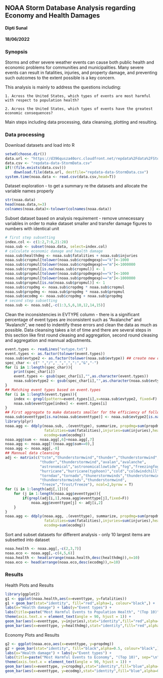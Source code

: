 ## NOAA Storm Database Analysis regarding Economy and Health Damages
#### Dipti Sunal
#### 18/06/2022

### Synopsis
Storms and other severe weather events can cause both public health and economic problems for communities and municipalities. Many severe events can result in fatalities, injuries, and property damage, and preventing such outcomes to the extent possible is a key concern.

This analysis is mainly to address the questions including: 
    
    1. Across the United States, which types of events are most harmful with respect to population health? 
    
    2. Across the United States, which types of events have the greatest economic consequences? 

Main steps including data processing, data cleansing, plotting and resulting.

### Data processing
Download datasets and load into R
```{r, echo=TRUE}
setwd(choose.dir())
data.url <- "https://d396qusza40orc.cloudfront.net/repdata%2Fdata%2FStormData.csv.bz2"
data.csv <- "repdata-data-StormData.csv"
if(!(file.exists(data.csv)))
    download.file(data.url, destfile="repdata-data-StormData.csv")
system.time(noaa.data <- read.csv(data.csv,head=T))
```

Dataset exploration - to get a summary re the datasets and allocate the variable names properly
```{r, echo=TRUE}
str(noaa.data)
head(noaa.data,n=3)
colnames(noaa.data)<-tolower(colnames(noaa.data))
```

Subset dataset based on analysis requirement - remove unnecessary variables in order to make dataset smaller and transfer damage figures to numbers with identical unit
```{r, echo=TRUE}
# first step subsetting
index.col <- c(1:2,7:8,21:28)
noaa.sub <- subset(noaa.data, select=index.col)
# calculate economic damage and health damage
noaa.sub$healthdmg <- noaa.sub$fatalities + noaa.sub$injuries
noaa.sub$cropmul[tolower(noaa.sub$cropdmgexp)=="k"]<-1000
noaa.sub$cropmul[tolower(noaa.sub$cropdmgexp)=="m"]<-1000000
noaa.sub$cropmul[is.na(noaa.sub$cropmul)] <- 1
noaa.sub$propmul[tolower(noaa.sub$propdmgexp)=="k"]<-1000
noaa.sub$propmul[tolower(noaa.sub$propdmgexp)=="m"]<-1000000
noaa.sub$propmul[is.na(noaa.sub$propmul)] <- 1
noaa.sub$cropdmg <- noaa.sub$cropdmg * noaa.sub$cropmul
noaa.sub$propdmg <- noaa.sub$propdmg * noaa.sub$propmul
noaa.sub$ecodmg <- noaa.sub$cropdmg + noaa.sub$propdmg
# second step subsetting
noaa.sub <- noaa.sub[,-c(1:3,5,6,10,12,14,15)]
```

Clean the inconsistencies in EVTYPE column - there is a significant percentage of event types are inconsistent such as "Avalanche" and "Avalanch", we need to indentify these errors and clean the data as much as possible. 
Data cleansing takes a lot of time and there are several steps in this section like first round cleasing and aggregation, second round cleasing and aggregation and mannual adjustments.
```{r,echo=TRUE}
event.types <- readLines("evtype.txt")
event.types <- as.factor(tolower(event.types))
noaa.sub$evtype2 <- as.factor(tolower(noaa.sub$evtype)) ## create new column for testing
spec_char <- c(" ","/","_",",",":","&","-")
for (i in 1:length(spec_char)){
    print(spec_char[i])
    event.types <- gsub(spec_char[i],"",as.character(event.types))
    noaa.sub$evtype2 <- gsub(spec_char[i],"",as.character(noaa.sub$evtype2))
}
## Matching event types based on event.types
for (i in 1:length(event.types)){
    index <- grepl(pattern=event.types[i],x=noaa.sub$evtype2, fixed=F)
    noaa.sub$eventtype[index] <- event.types[i]
}
## First aggregate to make datasets smaller for the efficiency of following cleansing steps
noaa.sub$eventtype[is.na(noaa.sub$eventtype)] <- noaa.sub$evtype2[is.na(noaa.sub$eventtype)]
library(plyr)
noaa.agg <- ddply(noaa.sub, .(eventtype), summarize, propdmg=sum(propdmg),cropdmg=sum(cropdmg),
                  fatalities=sum(fatalities),injuries=sum(injuries),healthdmg=sum(healthdmg),
                  ecodmg=sum(ecodmg))
noaa.agg$sum <- noaa.agg[,6]+noaa.agg[,7]
noaa.agg <- noaa.agg[!(noaa.agg$sum==0),]
noaa.agg <- noaa.agg[,-8]
## Mannual data cleansing
adj <- matrix(c("tstm","thunderstormwind","thunder","thunderstormwind",
                "thuder","thunderstormwind","avalan","avalanche",
                "astronomical","astronomicallowtide","fog","freezingfog",
                "hurricane","hurricane(typhoon)","cold","coldwindchill",
                "torndao","tornado","thunerstormwinds","thunderstormwind",
                "thundeerstormwinds","thunderstormwind",
                "freeze","frost/freeze"), ncol=2,byrow = T)
for (i in 1:length(adj[,1])){
    for (j in 1:length(noaa.agg$eventtype)){
        if(grepl(adj[i,1],noaa.agg$eventtype[j],fixed=F))
            noaa.agg$eventtype[j] <- adj[i,2]
    }
}
noaa.agg <- ddply(noaa.agg, .(eventtype), summarize, propdmg=sum(propdmg),cropdmg=sum(cropdmg),
                  fatalities=sum(fatalities),injuries=sum(injuries),healthdmg=sum(healthdmg),
                  ecodmg=sum(ecodmg))
```

Sort and subset datasets for different analysis - only 10 largest items are subsetted into dataset
```{r,echo=TRUE}
noaa.health <- noaa.agg[,-c(2,3,7)]
noaa.eco <- noaa.agg[,-c(4,5,6)]
noaa.health <- head(arrange(noaa.health,desc(healthdmg)),n=10)
noaa.eco <- head(arrange(noaa.eco,desc(ecodmg)),n=10)
```

### Results
Health Plots and Results
```{r,echo=TRUE,fig.height=6,fig.width=12}
library(ggplot2)
g1 <- ggplot(noaa.health,aes(x=eventtype, y=fatalities))
g1 + geom_bar(stat="identity", fill="red",alpha=1, colour="black",) + 
labs(x="Health damage") + labs(y="Event types") + 
labs(title=paste("Most Harmful Events to Population Health", "(Top 10)", sep="\n"))+
theme(axis.text.x = element_text(angle = 90, hjust = 1)) + 
geom_bar(aes(x=eventtype, y=injuries),stat="identity",fill="red",alpha=0.3, colour="black") +
geom_bar(aes(x=eventtype, y=healthdmg),stat="identity",fill="red",alpha=0.3, colour="black")
```

Economy Plots and Results
```{r,echo=TRUE, fig.height=6,fig.width=12}
g2 <- ggplot(noaa.eco,aes(x=eventtype, y=propdmg))
g2 + geom_bar(stat="identity", fill="black",alpha=0.5, colour="black",) + 
labs(x="Health damage") + labs(y="Event types") + 
labs(title=paste("Most Harmful Events to Economy", "(Top 10)", sep="\n"))+
theme(axis.text.x = element_text(angle = 90, hjust = 1)) + 
geom_bar(aes(x=eventtype, y=cropdmg),stat="identity",fill="blue",alpha=0.5, colour="black") +
geom_bar(aes(x=eventtype, y=ecodmg),stat="identity",fill="blue",alpha=0.5, colour="black")    
```